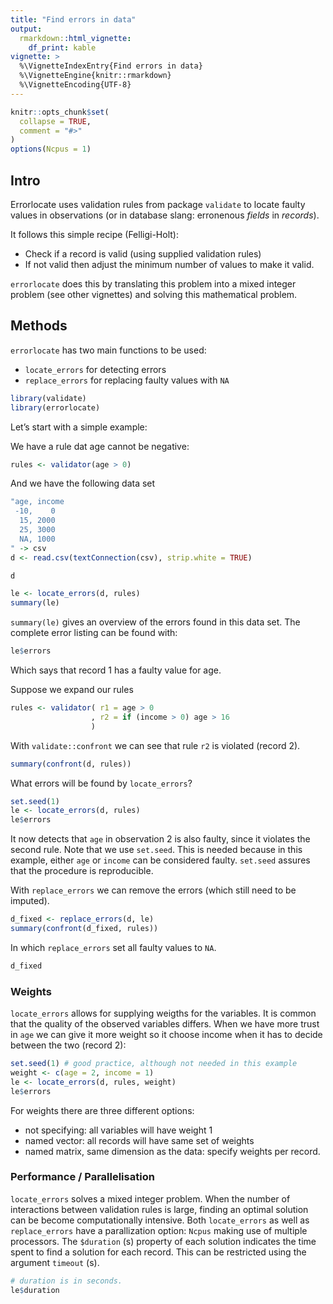 ```yaml
---
title: "Find errors in data"
output: 
  rmarkdown::html_vignette: 
    df_print: kable
vignette: >
  %\VignetteIndexEntry{Find errors in data}
  %\VignetteEngine{knitr::rmarkdown}
  %\VignetteEncoding{UTF-8}
---
```


```r
knitr::opts_chunk$set(
  collapse = TRUE,
  comment = "#>"
)
options(Ncpus = 1)
```


## Intro

Errorlocate uses validation rules from package `validate` to locate faulty
values in observations (or in database slang: erronenous _fields_ in _records_).

It follows this simple recipe (Felligi-Holt):

- Check if a record is valid (using supplied validation rules)
- If not valid then adjust the minimum number of values to make it valid.

`errorlocate` does this by translating this problem into a mixed integer 
problem (see other vignettes) and solving this mathematical problem.


## Methods

`errorlocate` has two main functions to be used:

- `locate_errors` for detecting errors
- `replace_errors` for replacing faulty values with `NA`

```r
library(validate)
library(errorlocate)
```

Let's start with a simple example:

We have a rule dat age cannot be negative:
```r
rules <- validator(age > 0)
```

And we have the following data set
```r
"age, income
 -10,    0  
  15, 2000
  25, 3000
  NA, 1000
" -> csv
d <- read.csv(textConnection(csv), strip.white = TRUE)
```

```r
d
```


```r
le <- locate_errors(d, rules)
summary(le)
```

`summary(le)` gives an overview of the errors found in this data set.
The complete error listing can be found with:

```r
le$errors
```

Which says that record 1 has a faulty value for age.


Suppose we expand our rules

```r
rules <- validator( r1 = age > 0
                  , r2 = if (income > 0) age > 16
                  )
```

With `validate::confront` we can see that rule `r2` is violated (record 2).

```r
summary(confront(d, rules))
```


What errors will be found by `locate_errors`?

```r
set.seed(1)
le <- locate_errors(d, rules)
le$errors
```

It now detects that `age` in observation 2 is also faulty, since it 
violates the second rule. Note that we use `set.seed`.
This is needed because in this example, either `age` or `income` can 
be considered faulty. `set.seed` assures that the procedure is 
reproducible.

With `replace_errors` we can remove the errors (which still need to be imputed).

```r
d_fixed <- replace_errors(d, le)
summary(confront(d_fixed, rules))
```
In which `replace_errors` set all faulty values to `NA`. 

```r
d_fixed
```

### Weights

`locate_errors` allows for supplying weigths for the variables. 
It is common that the quality of the observed variables differs.
When we have more trust in `age` we can give it more weight so it choose
income when it has to decide between the two (record 2):

```r
set.seed(1) # good practice, although not needed in this example
weight <- c(age = 2, income = 1) 
le <- locate_errors(d, rules, weight)
le$errors
```

For weights there are three different options:

- not specifying: all variables will have weight 1
- named vector: all records will have same set of weights
- named matrix, same dimension as the data: specify weights per record.

### Performance / Parallelisation

`locate_errors` solves a mixed integer problem. When the number of interactions between validation rules is large, finding an optimal
solution can be become computationally intensive. Both `locate_errors`
as well as `replace_errors` have a parallization option: `Ncpus` making
use of multiple processors. The `$duration` (s) property of each solution 
indicates the time spent to find a solution for each record. This can 
be restricted using the argument `timeout` (s).

```r
# duration is in seconds. 
le$duration
```
